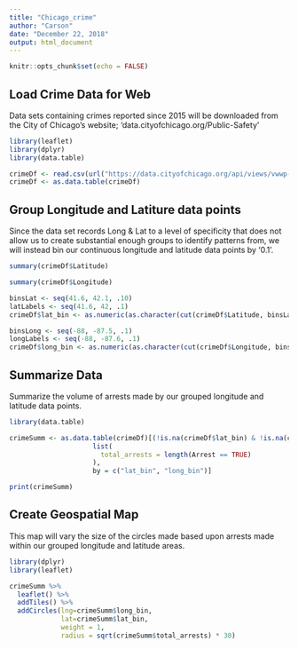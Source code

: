```yaml
---
title: "Chicago_crime"
author: "Carson"
date: "December 22, 2018"
output: html_document
---
```


```r
knitr::opts_chunk$set(echo = FALSE)
```


## Load Crime Data for Web
Data sets containing crimes reported since 2015 will be downloaded from the City of Chicago's website; 'data.cityofchicago.org/Public-Safety' 
```r
library(leaflet)
library(dplyr)
library(data.table)

crimeDf <- read.csv(url("https://data.cityofchicago.org/api/views/vwwp-7yr9/rows.csv?accessType=DOWNLOAD&bom=true&format=true"))
crimeDf <- as.data.table(crimeDf)
```


## Group Longitude and Latiture data points
Since the data set records Long & Lat to a level of specificity that does not allow us to create substantial enough groups to identify patterns from, we will instead bin our continuous longitude and latitude data points by '0.1'.  
```r
summary(crimeDf$Latitude)

summary(crimeDf$Longitude)
```

```r
binsLat <- seq(41.6, 42.1, .10)
latLabels <- seq(41.6, 42, .1)
crimeDf$lat_bin <- as.numeric(as.character(cut(crimeDf$Latitude, binsLat, labels=latLabels)))

binsLong <- seq(-88, -87.5, .1)
longLabels <- seq(-88, -87.6, .1)
crimeDf$long_bin <- as.numeric(as.character(cut(crimeDf$Longitude, binsLong, labels=longLabels)))
```


## Summarize Data 
Summarize the volume of arrests made by our grouped longitude and latitude data points.
```r
library(data.table)

crimeSumm <- as.data.table(crimeDf)[(!is.na(crimeDf$lat_bin) & !is.na(crimeDf$long_bin)),
                     list(
                       total_arrests = length(Arrest == TRUE)
                     ),
                     by = c("lat_bin", "long_bin")]
```

```r
print(crimeSumm)
```

## Create Geospatial Map 
This map will vary the size of the circles made based upon arrests made within our grouped longitude and latitude areas.
```r
library(dplyr)
library(leaflet)

crimeSumm %>% 
  leaflet() %>%
  addTiles() %>%
  addCircles(lng=crimeSumm$long_bin,
             lat=crimeSumm$lat_bin,
             weight = 1, 
             radius = sqrt(crimeSumm$total_arrests) * 30)
```